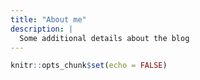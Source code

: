 ```yaml
---
title: "About me"
description: |
  Some additional details about the blog
---
```


```r
knitr::opts_chunk$set(echo = FALSE)
```
